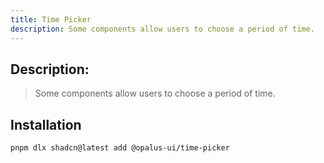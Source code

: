 ```yaml
---
title: Time Picker
description: Some components allow users to choose a period of time.
---
```



## Description:
> Some components allow users to choose a period of time.
<ComponentDisplayer client:load>
    <Usage/>
</ComponentDisplayer>

## Installation
```bash
pnpm dlx shadcn@latest add @opalus-ui/time-picker
```